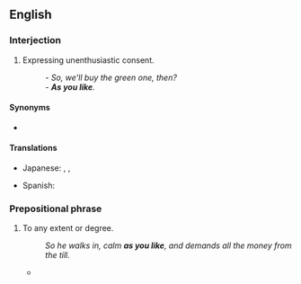 ==English==

===Interjection===
{{en-interj}}

# Expressing unenthusiastic consent.
#: ''- So, we'll buy the green one, then?<br>- '''As you like'''.''

====Synonyms====
* {{l|en|as you wish}}

====Translations====
{{trans-top|unenthusiastic consent}}
* Japanese: {{t|ja|どうぞお好きな様に|tr=どうぞおすきなように, dōzo o-suki-na yōni|sc=Jpan}} {{qualifier|formally}}, {{t|ja|どうぞご勝手に|tr=どうぞごかってに, dōzo go-katte-ni|sc=Jpan}} {{qualifier|politely}}, {{t|ja|好きにすれば|tr=すきにすれば, suki-ni sureba|sc=Jpan}} {{qualifier|arrogantly}}
{{trans-mid}}
* Spanish: {{t|es|como quieras}}
{{trans-bottom}}

===Prepositional phrase===
{{en-PP}}

# {{lb|en|colloquial|simile}} To any extent or degree.
#: ''So he walks in, calm '''as you like''', and demands all the money from the till.''
#* {{quote-book|en|year=2012|author=V M Jones|title=Beyond the Shroud|passage=But the weird thing was, there was no working-out at all — just the sum, with that brackety thing with the line on top, and the answer written up above it, tidy '''as you like'''.}}
#: {{syn|en|as you please}}